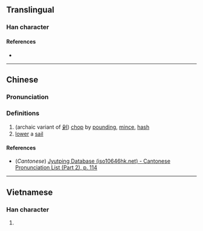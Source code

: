 {{also|挆}}
{{character info/new}}
==Translingual==

===Han character===
{{Han char|rn=64|rad=手|as=06|sn=9|four=|canj=QNSD,XQNSD|ids=⿰扌朶}}

====References====
* {{Han ref|kx=0429.160|dkj=12030|dj=0778.120|hdz=31876.090|uh=6305|ud=25349}}

----

==Chinese==
{{zh-forms}}

===Pronunciation===
{{zh-pron
|m=duò
|c=do2
|mc=y
|oc=
|ma=
|cat=v
}}

===Definitions===
{{zh-hanzi}}

# (archaic variant of [[剁]]) [[chop]] by [[pound]]ing, [[mince]], [[hash]]
# [[lower]] a [[sail]]

====References====
* (''Cantonese'') [http://www.iso10646hk.net/jp/document/download.jsp Jyutping Database (iso10646hk.net) - Cantonese Pronunciation List (Part 2), p. 114]

----

==Vietnamese==

===Han character===
{{vi-hantu|xoá|rs=手06}}

# {{rfdef|vi|sort=手06}}